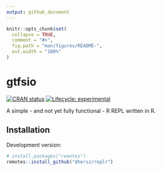 ```yaml
---
output: github_document
---
```


```r
knitr::opts_chunk$set(
  collapse = TRUE,
  comment = "#>",
  fig.path = "man/figures/README-",
  out.width = "100%"
)
```

# gtfsio

[![CRAN status](https://www.r-pkg.org/badges/version/replr)](https://CRAN.R-project.org/package=replr)
[![Lifecycle: experimental](https://img.shields.io/badge/lifecycle-experimental-orange.svg)](https://lifecycle.r-lib.org/articles/stages.html)

A simple - and not yet fully functional - R REPL written in R.

## Installation

Development version:

```r
# install.packages("remotes")
remotes::install_github("dhersz/replr")
```


